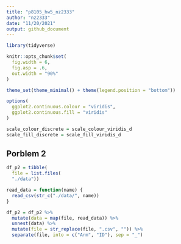 ```yaml
---
title: "p8105_hw5_nz2333"
author: "nz2333"
date: "11/20/2021"
output: github_document
---
```



```r
library(tidyverse)

knitr::opts_chunk$set(
  fig.width = 6,
  fig.asp = .6,
  out.width = "90%"
)

theme_set(theme_minimal() + theme(legend.position = "bottom"))

options(
  ggplot2.continuous.colour = "viridis",
  ggplot2.continuous.fill = "viridis"
)

scale_colour_discrete = scale_colour_viridis_d
scale_fill_discrete = scale_fill_viridis_d
```

## Porblem 2
```r
df_p2 = tibble(
  file = list.files(
  "./data"))

read_data = function(name) {
  read_csv(str_c("./data/", name))
}

df_p2 = df_p2 %>%
  mutate(data = map(file, read_data)) %>%
  unnest(data) %>%
  mutate(file = str_replace(file, ".csv", "")) %>%
  separate(file, into = c("Arm", "ID"), sep = "_")
  
```

